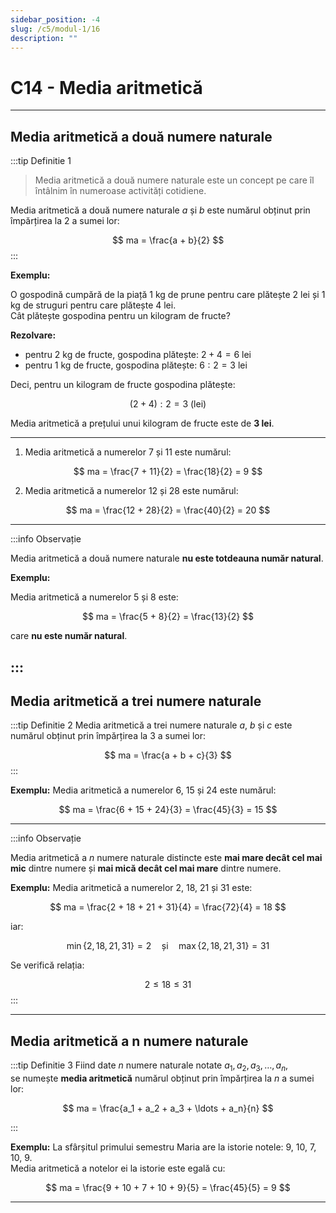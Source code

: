 ```yaml
---
sidebar_position: -4
slug: /c5/modul-1/16
description: ""
---
```


# C14 - Media aritmetică

---

## Media aritmetică a două numere naturale

:::tip Definitie 1
>Media aritmetică a două numere naturale este un concept pe care îl întâlnim în numeroase activități cotidiene.

Media aritmetică a două numere naturale $a$ și $b$ este numărul obținut prin împărțirea la 2 a sumei lor:

$$
ma = \frac{a + b}{2}
$$
:::

**Exemplu:**

O gospodină cumpără de la piață 1 kg de prune pentru care plătește 2 lei și 1 kg de struguri pentru care plătește 4 lei.  
Cât plătește gospodina pentru un kilogram de fructe?

**Rezolvare:**

- pentru 2 kg de fructe, gospodina plătește: $2 + 4 = 6$ lei  
- pentru 1 kg de fructe, gospodina plătește: $6 : 2 = 3$ lei  

Deci, pentru un kilogram de fructe gospodina plătește:

$$
(2 + 4) : 2 = 3 \text{ (lei)}
$$

Media aritmetică a prețului unui kilogram de fructe este de **3 lei**.

---
1. Media aritmetică a numerelor 7 și 11 este numărul:

$$
ma = \frac{7 + 11}{2} = \frac{18}{2} = 9
$$

2. Media aritmetică a numerelor 12 și 28 este numărul:

$$
ma = \frac{12 + 28}{2} = \frac{40}{2} = 20
$$

---

:::info Observație

Media aritmetică a două numere naturale **nu este totdeauna număr natural**.

**Exemplu:**

Media aritmetică a numerelor 5 și 8 este:

$$
ma = \frac{5 + 8}{2} = \frac{13}{2}
$$

care **nu este număr natural**.

:::
---


## Media aritmetică a trei numere naturale

:::tip Definitie 2
Media aritmetică a trei numere naturale $a$, $b$ și $c$ este numărul obținut prin împărțirea la 3 a sumei lor:

$$
ma = \frac{a + b + c}{3}
$$
:::

**Exemplu:**
Media aritmetică a numerelor 6, 15 și 24 este numărul:

$$
ma = \frac{6 + 15 + 24}{3} = \frac{45}{3} = 15
$$

---

:::info Observație

Media aritmetică a $n$ numere naturale distincte este **mai mare decât cel mai mic** dintre numere și **mai mică decât cel mai mare** dintre numere.


**Exemplu:**
Media aritmetică a numerelor 2, 18, 21 și 31 este:

$$
ma = \frac{2 + 18 + 21 + 31}{4} = \frac{72}{4} = 18
$$

iar:

$$
\min\{2, 18, 21, 31\} = 2 \quad \text{și} \quad \max\{2, 18, 21, 31\} = 31
$$

Se verifică relația:

$$
2 \le 18 \le 31
$$
:::

---

## Media aritmetică a n numere naturale

:::tip Definitie 3
Fiind date $n$ numere naturale notate $a_1, a_2, a_3, \ldots, a_n$,  
se numește **media aritmetică** numărul obținut prin împărțirea la $n$ a sumei lor:

$$
ma = \frac{a_1 + a_2 + a_3 + \ldots + a_n}{n}
$$

:::

**Exemplu:**
La sfârșitul primului semestru Maria are la istorie notele: 9, 10, 7, 10, 9.  
Media aritmetică a notelor ei la istorie este egală cu:

$$
ma = \frac{9 + 10 + 7 + 10 + 9}{5} = \frac{45}{5} = 9
$$

---